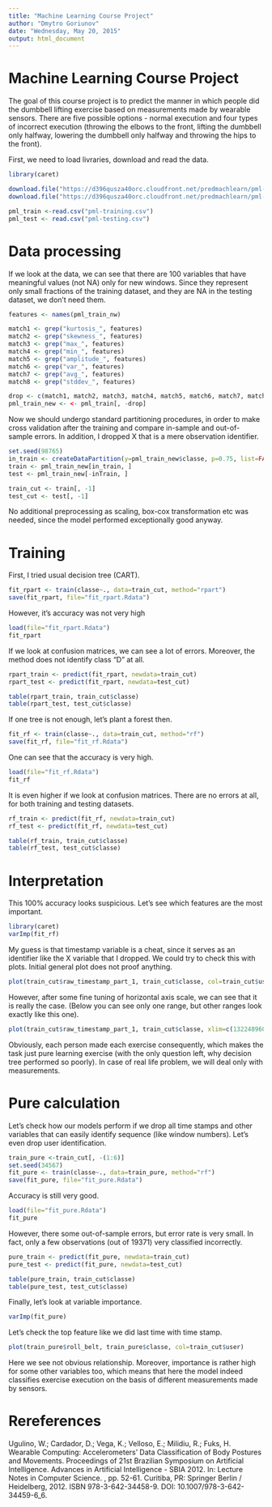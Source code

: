 ```yaml
---
title: "Machine Learning Course Project"
author: "Dmytro Goriunov"
date: "Wednesday, May 20, 2015"
output: html_document
---
```


Machine Learning Course Project
===============================

The goal of this course project is to predict the manner in which people did the dumbbell lifting exercise based on measurements made by wearable sensors. There are five possible options - normal execution and four types of incorrect execution (throwing the elbows to the front, lifting the dumbbell only halfway, lowering the dumbbell only halfway and throwing the hips to the front).

First, we need to load livraries, download and read the data.

```r
library(caret)

download.file("https://d396qusza40orc.cloudfront.net/predmachlearn/pml-training.csv", "pml-training.csv")
download.file("https://d396qusza40orc.cloudfront.net/predmachlearn/pml-testing.csv", "pml-testing.csv")

pml_train <-read.csv("pml-training.csv")
pml_test <- read.csv("pml-testing.csv")
```

Data processing
===============

If we look at the data, we can see that there are 100 variables that have meaningful values (not NA) only for new windows. Since they represent only small fractions of the training dataset, and they are NA in the testing dataset, we don't need them.

```r
features <- names(pml_train_nw)

match1 <- grep("kurtosis_", features)
match2 <- grep("skewness_", features)
match3 <- grep("max_", features)
match4 <- grep("min_", features)
match5 <- grep("amplitude_", features)
match6 <- grep("var_", features)
match7 <- grep("avg_", features)
match8 <- grep("stddev_", features)

drop <- c(match1, match2, match3, match4, match5, match6, match7, match8)
pml_train_new <- <- pml_train[, -drop]
```

Now we should undergo standard partitioning procedures, in order to make cross validation after the training and compare in-sample and out-of-sample errors. In addition, I dropped X that is a mere observation identifier.

```r
set.seed(98765)
in_train <- createDataPartition(y=pml_train_new$classe, p=0.75, list=FALSE)
train <- pml_train_new[in_train, ]
test <- pml_train_new[-inTrain, ]

train_cut <- train[, -1]
test_cut <- test[, -1]
```

No additional preprocessing as scaling, box-cox transformation etc was needed, since the model performed exceptionally good anyway.

Training
========

First, I tried usual decision tree (CART).

```r
fit_rpart <- train(classe~., data=train_cut, method="rpart")
save(fit_rpart, file="fit_rpart.Rdata")
```

However, it's accuracy was not very high

```r
load(file="fit_rpart.Rdata")
fit_rpart
```

If we look at confusion matrices, we can see a lot of errors. Moreover, the method does not identify class "D" at all.

```r
rpart_train <- predict(fit_rpart, newdata=train_cut)
rpart_test <- predict(fit_rpart, newdata=test_cut)

table(rpart_train, train_cut$classe)
table(rpart_test, test_cut$classe)

```

If one tree is not enough, let's plant a forest then.

```r
fit_rf <- train(classe~., data=train_cut, method="rf")
save(fit_rf, file="fit_rf.Rdata")
```

One can see that the accuracy is very high.

```r
load(file="fit_rf.Rdata")
fit_rf
```

It is even higher if we look at confusion matrices. There are no errors at all, for both training and testing datasets. 

```r
rf_train <- predict(fit_rf, newdata=train_cut)
rf_test <- predict(fit_rf, newdata=test_cut)

table(rf_train, train_cut$classe)
table(rf_test, test_cut$classe)
```

Interpretation
==============

This 100% accuracy looks suspicious. Let's see which features are the most important.

```r
library(caret)
varImp(fit_rf)
```

My guess is that timestamp variable is a cheat, since it serves as an identifier like the X variable that I dropped. We could try to check this with plots. Initial general plot does not proof anything.

```r
plot(train_cut$raw_timestamp_part_1, train_cut$classe, col=train_cut$user)
```

However, after some fine tuning of horizontal axis scale, we can see that it is really the case. (Below you can see only one range, but other ranges look exactly like this one).

```r
plot(train_cut$raw_timestamp_part_1, train_cut$classe, xlim=c(1322489600,1322489730), col=train_cut$user)
```

Obviously, each person made each exercise consequently, which makes the task just pure learning exercise (with the only question left, why decision tree performed so poorly). In case of real life problem, we will deal only with measurements.

Pure calculation
================

Let's check how our models perform if we drop all time stamps and other variables that can easily identify sequence (like window numbers). Let's even drop user identification.

```r
train_pure <-train_cut[, -(1:6)]
set.seed(34567)
fit_pure <- train(classe~., data=train_pure, method="rf")
save(fit_pure, file="fit_pure.Rdata")
```

Accuracy is still very good.

```r
load(file="fit_pure.Rdata")
fit_pure
```

However, there some out-of-sample errors, but error rate is very small. In fact, only a few observations (out of 19371) very classified incorrectly.

```r
pure_train <- predict(fit_pure, newdata=train_cut)
pure_test <- predict(fit_pure, newdata=test_cut)

table(pure_train, train_cut$classe)
table(pure_test, test_cut$classe)
```

Finally, let's look at variable importance.

```r
varImp(fit_pure)
```

Let's check the top feature like we did last time with time stamp.

```r
plot(train_pure$roll_belt, train_pure$classe, col=train_cut$user)
```

Here we see not obvious relationship. Moreover, importance is rather high for some other variables too, which means that here the model indeed classifies exercise execution on the basis of different measurements made by sensors.

Rereferences
============
Ugulino, W.; Cardador, D.; Vega, K.; Velloso, E.; Milidiu, R.; Fuks, H. Wearable Computing: Accelerometers' Data Classification of Body Postures and Movements. Proceedings of 21st Brazilian Symposium on Artificial Intelligence. Advances in Artificial Intelligence - SBIA 2012. In: Lecture Notes in Computer Science. , pp. 52-61. Curitiba, PR: Springer Berlin / Heidelberg, 2012. ISBN 978-3-642-34458-9. DOI: 10.1007/978-3-642-34459-6_6.